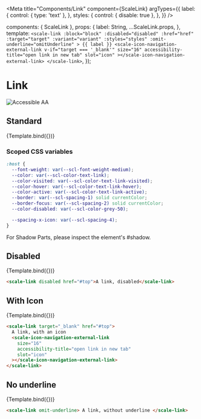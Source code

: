 
<Meta
  title="Components/Link"
  component={ScaleLink}
  argTypes={{
    label: {
      control: { type: 'text' },
    },
    styles: {
      control: { disable: true },
    },
  }}
/>

  components: { ScaleLink },
  props: {
    label: String,
    ...ScaleLink.props,
  },
  template: `
        <scale-link
        :block="block"
        :disabled="disabled"
        :href="href"
        :target="target"
        :variant="variant"
        :styles="styles"
        :omit-underline="omitUnderline"
    >
        {{ label }}
        <scale-icon-navigation-external-link
            v-if="target === '_blank'"
            size="16"
            accessibility-title="open link in new tab"
            slot="icon"
        ></scale-icon-navigation-external-link>
    </scale-link>
    `,
});

<div
  style={{
    display: 'inline-flex',
    alignItems: 'center',
    justifyContent: 'space-between',
    width: '100%',
  }}
>
  <h1>Link</h1>
  <img src="assets/aa.png" alt="Accessible AA" />
</div>

## Standard

<Canvas withSource="none">
  <Story
    name="Standard"
    args={{
      label: 'A link',
      href: '#top',
    }}
  >
    {Template.bind({})}
  </Story>
</Canvas>

<ArgsTable story="Standard" />

### Scoped CSS variables

```css
:host {
  --font-weight: var(--scl-font-weight-medium);
  --color: var(--scl-color-text-link);
  --color-visited: var(--scl-color-text-link-visited);
  --color-hover: var(--scl-color-text-link-hover);
  --color-active: var(--scl-color-text-link-active);
  --border: var(--scl-spacing-1) solid currentColor;
  --border-focus: var(--scl-spacing-2) solid currentColor;
  --color-disabled: var(--scl-color-grey-50);

  --spacing-x-icon: var(--scl-spacing-4);
}
```

For Shadow Parts, please inspect the element's #shadow.

## Disabled

<Canvas withSource="none">
  <Story
    name="Disabled"
    args={{
      label: 'A link, disabled',
      disabled: true,
      href: '#top',
    }}
  >
    {Template.bind({})}
  </Story>
</Canvas>

```html
<scale-link disabled href="#top">A link, disabled</scale-link>
```

## With Icon

<Canvas withSource="none">
  <Story
    name="With Icon"
    args={{
      label: 'A link, with an icon',
      href: '#top',
      target: '_blank',
    }}
  >
    {Template.bind({})}
  </Story>
</Canvas>

```html
<scale-link target="_blank" href="#top">
  A link, with an icon
  <scale-icon-navigation-external-link
    size="16"
    accessibility-title="open link in new tab"
    slot="icon"
  ></scale-icon-navigation-external-link>
</scale-link>
```

## No underline

<Canvas withSource="none">
  <Story
    name="No underline"
    args={{
      label: 'A link, without an underline',
      omitUnderline: true,
    }}
  >
    {Template.bind({})}
  </Story>
</Canvas>

```html
<scale-link omit-underline> A link, without underline </scale-link>
```

